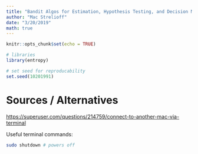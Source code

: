 ```yaml
---
title: "Bandit Algos for Estimation, Hypothesis Testing, and Decision Making"
author: "Mac Strelioff"
date: "3/20/2019"
math: true
---
```


```r
knitr::opts_chunk$set(echo = TRUE)

# libraries
library(entropy)

# set seed for reproducability
set.seed(10201991)
```

# Sources / Alternatives


[https://superuser.com/questions/214759/connect-to-another-mac-via-terminal](https://superuser.com/questions/214759/connect-to-another-mac-via-terminal)

Useful terminal commands: 

```bash
sudo shutdown # powers off
```



